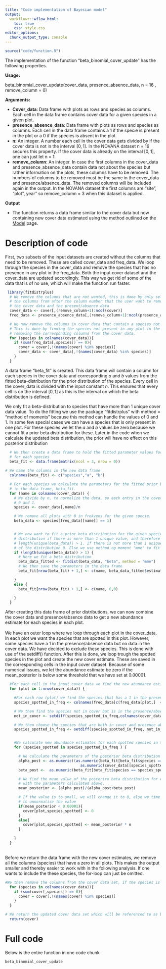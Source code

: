 ```yaml
---
title: "Code implementation of Bayesian model"
output:
  workflowr::wflow_html:
    toc: true
    css: style.css
editor_options:
  chunk_output_type: console
---
```



```r
source("code/function.R")
```

The implementation of the function "beta_binomial_cover_update" has the following properties. 

**Usage:**

beta_binomial_cover_update(cover_data, presence_absence_data, n = 16 , remove_column = 0)

**Arguments:**

* **Cover_data**: Data frame with plots as rows and species as columns. Each cell in the data frame contains cover data for a given species in a given plot.
* **presence_absence_data**: Data frame with plots as rows and species as columns. Each cell in the data frame contains a 1 if the specie is present in the plot or a 0 if the species is absent in the plot.
* **n**: An integer. A number each cell in the cover data gets divided by if the cover data is not in the interval $[0,1]$. In the NOVANA dataset n = 16 secures this property. If the cover data is already on the interval $[0,1]$, one can just let n = 1.  
* **remove_column**: An integer. In case the first columns in the cover_data and presence_absence_data contain data not about the species but rather information on the plots, these columns have to be removed. The numbers of columns to be removed must be the same in the cover_data and presence/absence_data. The removed columns will be included again in the  output. In the NOVANA dataset the first columns are "site", "plot", year" so remove_column = 3 when this dataset is applied.

**Output** 

* The function returns a data frame similar to the cover data but now containing new cover data estimated using the method outlined on the [Model](model.html) page.


<h1>Description of code </h1>
First, two subsets of the input datasets are created without the columns that need to be removed. These are called cover_data and freq_data. We loop through the species in the cover_data and remove the species that has no presence in any plot in the freq_data. Both the input cover dataset and the cover_data are updated accordingly. This way we get rid of some of the data that is of no use, which will make the function run faster. 

```r
 library(fitdistrplus)
  # We remove the columns that are not wanted, this is done by only selecting
  # the columns from after the column number that the user want to remove. This is done for both
  # the cover data and the present/absence data
  cover_data <- cover[,(remove_column+1):ncol(cover)]
  freq_data <- presence_absence_data[,(remove_column+1):ncol(presence_absence_data)]

  # We now remove the columns in cover data that contain a species not present in any of the plots.
  # This is done by finding the species not present in any plot in the presence/absence data, and then
  # removing the corresponding columns from the cover data.
  for (species in colnames(cover_data)){
    if (sum(freq_data[,species]) == 0){
      cover = cover[,!(names(cover) %in% species)]
      cover_data <- cover_data[,!(names(cover_data) %in% species)]
    }
  }
```

A data frame "beta_fit" is created. This data frame will contain a column for each species in the cover data and corresponding $a$ and $b$ values from the fitted beta-distribution for the prior distribution of the species. Every cell in the cover_data is divided with the input constant $n$. This ensures that every cell is on the interval $[0,1]$ as this is the interval on which the beta distribution is defined.


We only fit a beta-distribution to species that have more than 1 unique cover data value. To do the fitting we use the package "fitdistrplus" with method = "method of moments" because this method can handle the values of 0 and 1. In some few special cases we can have a species that is only present in one plot. For these species we let the $a$ and $b$ values be zero because we cannot fit a prior beta distribution for these. Later in the code when we calculate the updated beta distribution, the prior will have no effect on this posterior distribution
<br>
```r
  # We then create a data frame to hold the fitted parameter values for the prior distribution
  # for each species
  beta_fit <- data.frame(matrix(ncol = 3, nrow = 0))
  
# We name the columns in the new data frame
  colnames(beta_fit) <- c("species","a", "b")

  # For each species we calculate the parameters for the fitted prior beta distribution and save them
  # in the data frame, beta_fit.
  for (name in colnames(cover_data)) {
    # We divide by n, to normalize the data, so each entry in the cover data, contains values between
    # 0 and 1.
    species <- cover_data[,name]/n

    # We remove all plots with 0 in frekvens for the given specie.
    beta_data <- species[freq_data[[name]] == 1]


    # We now want to fit a prior beta distribution for the given species We can only fit a beta
    # distribution if there is more than 1 unique value, and therefore we use the argument
    # length(unique(beta_data)) > 1. If there is not more than 1 unique value, we make the parameters
    # of the distribution 0. Else we use method og moment "mme" to fit a prior beta distribution.
    if (length(unique(beta_data)) > 1) {
      # Here we fit a beta distribution
      beta_data_fitted <- fitdist(beta_data, "beta", method = "mme")
      # We then save the parameters in the data frame
      beta_fit[nrow(beta_fit) + 1,] <- c(name, beta_data_fitted$estimate[1], beta_data_fitted$estimate[2])

    }
    else {
      beta_fit[nrow(beta_fit) + 1,] <- c(name, 0,0)

    }
  }

```

After creating this data frame of prior distributions, we can now combine the cover data and presence/absence data to get a new abundance estimate for each species in each plot. 
<br><br>
We have an outer loop where we loop through each plot in the cover_data. In each plot we want the species that are spotted in this plot. However, some species have a 1 in the presence/absence data but no data in the cover data. We have decided to exclude these species. This is done with use of the setdiff() function. After this is done, we loop trough the spotted species in the plot and create the new cover estimate. These are saved in the corresponding cells in the input cover dataset. Because of some numerical issues, we let the abundance estimate be zero if the mean_posterior is below some threshold that we have set at 0.00001.
<br>
```r
  #For each cell in the input cover data we find the new abundance estimate and save it to this data frame.
  for (plot in 1:nrow(cover_data)) {

    #For each row (plot) we find the species that has a 1 in the presence/absence data.
    species_spotted_in_freq <- colnames(freq_data[c(freq_data[plot,]  == 1)])

    # We then find the species not in cover but is in the presence/absence data.
    not_in_cover <- setdiff(species_spotted_in_freq,colnames(cover_data))

    # We then choose the species that are both in cover and presence absence data.
    species_spotted_in_freq <- setdiff(species_spotted_in_freq, not_in_cover)


    #We calculate new abundance estimates for each spotted species in the plot
    for (species_spotted in species_spotted_in_freq ) {

      # We calculate the parameters of the posterior beta distribution for each species in the plot
      alpha_post <- as.numeric((as.numeric(beta_fit[beta_fit$species == species_spotted,]$a) +
                                  as.numeric(cover_data[[species_spotted]][plot]) ))
      beta_post <-  as.numeric(beta_fit[beta_fit$species == species_spotted,]$b) + n - as.numeric(cover_data[[species_spotted]][plot])

      # We find the mean value of the posteriro beta distribution for each specie in the plot,
      # with the parameters calculated above.
      mean_posterior <- (alpha_post)/(alpha_post+beta_post)

      # If the value is to small, we will change it to 0, else we time the value with n,
      # to unnormalise the value
      if(mean_posterior < 0.00001){
        cover[plot,species_spotted] <- 0
      }
      else{
        cover[plot,species_spotted] <- mean_posterior * n
      }

    }
  }
```
<br>
Before we return the data frame with the new cover estimates, we remove all the columns (species) that have a zero in all plots. This makes the output smaller and thereby easier to work with in the following analysis. If one wants to include the these species, the for-loop can just be omitted.
```r
#We then remove the columns from the cover data set, if the species is not in any of the plots.
  for (species in colnames(cover_data)){
    if (sum(cover[,species]) == 0){
      cover = cover[,!(names(cover) %in% species)]
    }
  }

# We return the updated cover data set which will be referenced to as beta binomial cover
  return(cover)
```

<h1>Full code</h1>
Below is the entire function in one code chunk
```r
beta_binomial_cover_update
```

